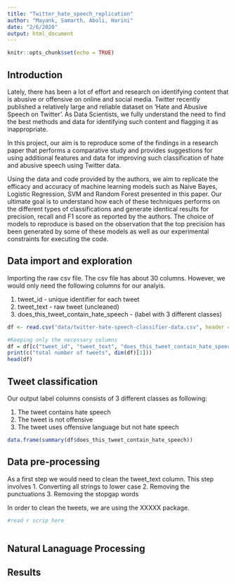 ```yaml
---
title: "Twitter_hate_speech_replication"
author: "Mayank, Samarth, Aboli, Harini"
date: "2/6/2020"
output: html_document
---
```


```r
knitr::opts_chunk$set(echo = TRUE)
```

## Introduction

Lately, there has been a lot of effort and research on identifying content that is abusive or offensive on online and social media. Twitter recently published a relatively large and reliable dataset on ‘Hate and Abusive Speech on Twitter’. As Data Scientists, we fully understand the need to find the best methods and data for identifying such content and flagging it as inappropriate.
 
In this project, our aim is to reproduce some of the findings in a research paper that performs a comparative study and provides suggestions for using additional features and data for improving such classification of hate and abusive speech using Twitter data.

Using the data and code provided by the authors, we aim to replicate the efficacy and accuracy of machine learning models such as Naive Bayes, Logistic Regression, SVM and Random Forest presented in this paper. Our ultimate goal is to understand how each of these techniques performs on the different types of classifications and generate identical results for precision, recall and F1 score as reported by the authors. The choice of models to reproduce is based on the observation that the top precision has been generated by some of these models as well as our experimental constraints for executing the code.


## Data import and exploration

Importing the raw csv file. The csv file has about 30 columns. However, we would only need the following columns for our analyis.

1. tweet_id - unique identifier for each tweet 
2. tweet_text - raw tweet (uncleaned)
3. does_this_tweet_contain_hate_speech - (label with 3 different classes)


```r
df <- read.csv("data/twitter-hate-speech-classifier-data.csv", header = TRUE)

#Keeping only the necessary columns
df = df[c("tweet_id", "tweet_text", "does_this_tweet_contain_hate_speech")]
print(c("total number of tweets", dim(df)[1]))
head(df)

```
## Tweet classification

Our output label columns consists of 3 different classes as following:

1. The tweet contains hate speech 
2. The tweet is not offensive
3. The tweet uses offensive language but not hate speech	

```r
data.frame(summary(df$does_this_tweet_contain_hate_speech))
```



## Data pre-processing

As a first step we would need to clean the tweet_text column.
This step involves
1. Converting all strings to lower case
2. Removing the punctuations
3. Removing the stopgap words

In order to clean the tweets, we are using the XXXXX package. 

```r
#read r scrip here



```



## Natural Lanaguage Processing




## Results



